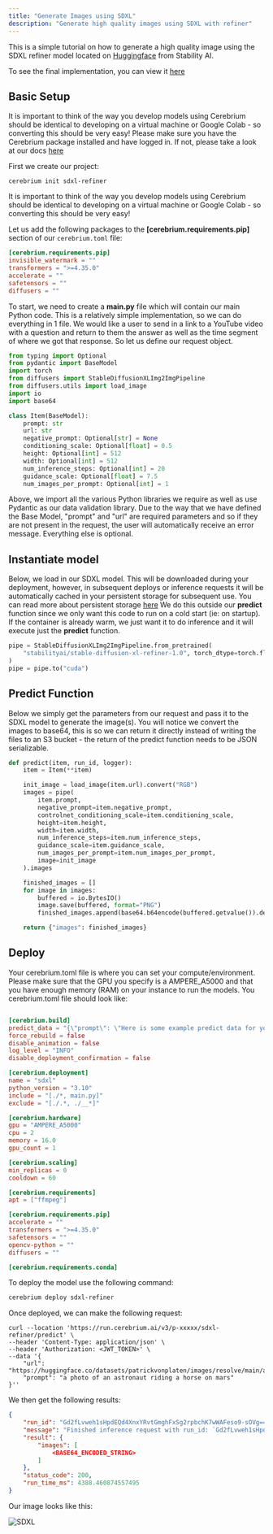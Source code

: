 ```yaml
---
title: "Generate Images using SDXL"
description: "Generate high quality images using SDXL with refiner"
---
```


This is a simple tutorial on how to generate a high quality image using the SDXL refiner model located on [Huggingface](https://huggingface.co/stabilityai/stable-diffusion-xl-refiner-1.0) from Stability AI.

To see the final implementation, you can view it [here](https://github.com/CerebriumAI/examples/tree/master/10-sdxl-refiner)

## Basic Setup

It is important to think of the way you develop models using Cerebrium should be identical to developing on a virtual machine or Google Colab - so converting this should be very easy!
Please make sure you have the Cerebrium package installed and have logged in. If not, please take a look at our docs [here](https://docs.cerebrium.ai/cerebrium/getting-started/installation)

First we create our project:

```
cerebrium init sdxl-refiner
```

It is important to think of the way you develop models using Cerebrium should be identical to developing on a virtual machine or Google Colab - so converting this should be very easy!

Let us add the following packages to the **[cerebrium.requirements.pip]** section of our `cerebrium.toml` file:

```toml
[cerebrium.requirements.pip]
invisible_watermark = ""
transformers = ">=4.35.0"
accelerate = ""
safetensors = ""
diffusers = ""
```

To start, we need to create a **main.py** file which will contain our main Python code. This is a relatively simple implementation, so we can do everything in 1 file. We would like a user to send in a link to a YouTube video with a question and return to them the answer as well as the time segment of where we got that response.
So let us define our request object.

```python
from typing import Optional
from pydantic import BaseModel
import torch
from diffusers import StableDiffusionXLImg2ImgPipeline
from diffusers.utils import load_image
import io
import base64

class Item(BaseModel):
    prompt: str
    url: str
    negative_prompt: Optional[str] = None
    conditioning_scale: Optional[float] = 0.5
    height: Optional[int] = 512
    width: Optional[int] = 512
    num_inference_steps: Optional[int] = 20
    guidance_scale: Optional[float] = 7.5
    num_images_per_prompt: Optional[int] = 1
```

Above, we import all the various Python libraries we require as well as use Pydantic as our data validation library. Due to the way that we have defined the Base Model, "prompt" and "url" are required parameters and so if they are not present in the request, the user will automatically receive an error message. Everything else is optional.

## Instantiate model

Below, we load in our SDXL model. This will be downloaded during your deployment, however, in subsequent deploys or inference requests it will be automatically cached in your persistent storage for subsequent use. You can read more about persistent storage [here]()
We do this outside our **predict** function since we only want this code to run on a cold start (ie: on startup). If the container is already warm, we just want it to do inference and it will execute just the **predict** function.

```python
pipe = StableDiffusionXLImg2ImgPipeline.from_pretrained(
    "stabilityai/stable-diffusion-xl-refiner-1.0", torch_dtype=torch.float16, variant="fp16", use_safetensors=True
)
pipe = pipe.to("cuda")
```

## Predict Function

Below we simply get the parameters from our request and pass it to the SDXL model to generate the image(s). You will notice we convert the images to base64, this is so we can return it directly instead of writing the files to an S3 bucket - the return of the predict function needs to be JSON serializable.

```python
def predict(item, run_id, logger):
    item = Item(**item)

    init_image = load_image(item.url).convert("RGB")
    images = pipe(
        item.prompt,
        negative_prompt=item.negative_prompt,
        controlnet_conditioning_scale=item.conditioning_scale,
        height=item.height,
        width=item.width,
        num_inference_steps=item.num_inference_steps,
        guidance_scale=item.guidance_scale,
        num_images_per_prompt=item.num_images_per_prompt,
        image=init_image
    ).images

    finished_images = []
    for image in images:
        buffered = io.BytesIO()
        image.save(buffered, format="PNG")
        finished_images.append(base64.b64encode(buffered.getvalue()).decode("utf-8"))

    return {"images": finished_images}

```

## Deploy

Your cerebrium.toml file is where you can set your compute/environment. Please make sure that the GPU you specify is a AMPERE_A5000 and that you have enough memory (RAM) on your instance to run the models. You cerebrium.toml file should look like:

```toml

[cerebrium.build]
predict_data = "{\"prompt\": \"Here is some example predict data for your cerebrium.toml which will be used to test your predict function on build.\"}"
force_rebuild = false
disable_animation = false
log_level = "INFO"
disable_deployment_confirmation = false

[cerebrium.deployment]
name = "sdxl"
python_version = "3.10"
include = "[./*, main.py]"
exclude = "[./.*, ./__*]"

[cerebrium.hardware]
gpu = "AMPERE_A5000"
cpu = 2
memory = 16.0
gpu_count = 1

[cerebrium.scaling]
min_replicas = 0
cooldown = 60

[cerebrium.requirements]
apt = ["ffmpeg"]

[cerebrium.requirements.pip]
accelerate = ""
transformers = ">=4.35.0"
safetensors = ""
opencv-python = ""
diffusers = ""

[cerebrium.requirements.conda]

```

To deploy the model use the following command:

```bash
cerebrium deploy sdxl-refiner
```

Once deployed, we can make the following request:

```curl
curl --location 'https://run.cerebrium.ai/v3/p-xxxxx/sdxl-refiner/predict' \
--header 'Content-Type: application/json' \
--header 'Authorization: <JWT_TOKEN>' \
--data '{
    "url": "https://huggingface.co/datasets/patrickvonplaten/images/resolve/main/aa_xl/000000009.png",
    "prompt": "a photo of an astronaut riding a horse on mars"
}''
```

We then get the following results:

```json
{
    "run_id": "Gd2fLvweh1sHpdEQd4XnxYRvtGmghFxSg2rpbchK7wWAFeso9-sOVg==",
    "message": "Finished inference request with run_id: `Gd2fLvweh1sHpdEQd4XnxYRvtGmghFxSg2rpbchK7wWAFeso9-sOVg==`",
    "result": {
        "images": [
            <BASE64_ENCODED_STRING>
        ]
    },
    "status_code": 200,
    "run_time_ms": 4388.460874557495
}
```

Our image looks like this:

![SDXL](/images/examples/sdxl-refiner.png)
